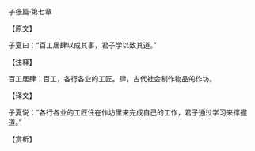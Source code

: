 

子张篇·第七章

【原文】

子夏曰：“百工居肆以成其事，君子学以致其道。”

【注释】

百工居肆：百工，各行各业的工匠。肆，古代社会制作物品的作坊。

【译文】

子夏说：“各行各业的工匠住在作坊里来完成自己的工作，君子通过学习来撑握道。”

【赏析】

